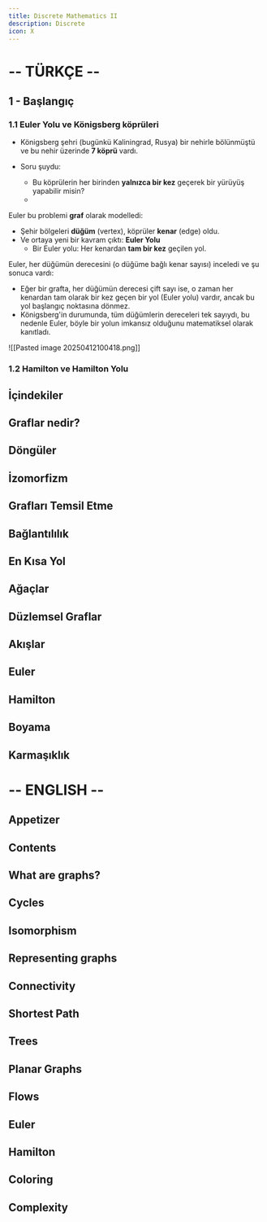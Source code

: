 ```yaml
---
title: Discrete Mathematics II
description: Discrete
icon: X
---
```



# -- TÜRKÇE --

## 1 - Başlangıç

### 1.1 Euler Yolu ve Königsberg köprüleri
- Königsberg şehri (bugünkü Kaliningrad, Rusya) bir nehirle bölünmüştü ve bu nehir üzerinde **7 köprü** vardı.
    
- Soru şuydu:
	- Bu köprülerin her birinden **yalnızca bir kez** geçerek bir yürüyüş yapabilir misin?
	- 
Euler bu problemi **graf** olarak modelledi:
- Şehir bölgeleri **düğüm** (vertex), köprüler **kenar** (edge) oldu.
- Ve ortaya yeni bir kavram çıktı: **Euler Yolu**
	- Bir Euler yolu: Her kenardan **tam bir kez** geçilen yol.


Euler, her düğümün derecesini (o düğüme bağlı kenar sayısı) inceledi ve şu sonuca vardı:
- Eğer bir grafta, her düğümün derecesi çift sayı ise, o zaman her kenardan tam olarak bir kez geçen bir yol (Euler yolu) vardır, ancak bu yol başlangıç noktasına dönmez.
- Königsberg'in durumunda, tüm düğümlerin dereceleri tek sayıydı, bu nedenle Euler, böyle bir yolun imkansız olduğunu matematiksel olarak kanıtladı.



![[Pasted image 20250412100418.png]]

### 1.2 Hamilton ve Hamilton Yolu

## İçindekiler

## Graflar nedir?

## Döngüler
## İzomorfizm

## Grafları Temsil Etme

## Bağlantılılık

## En Kısa Yol

## Ağaçlar

## Düzlemsel Graflar

## Akışlar

## Euler

## Hamilton

## Boyama

## Karmaşıklık


# -- ENGLISH --

## Appetizer

## Contents

## What are graphs? 

## Cycles 
## Isomorphism

## Representing graphs

## Connectivity

## Shortest Path

## Trees

## Planar Graphs

## Flows

## Euler

## Hamilton

## Coloring

## Complexity




